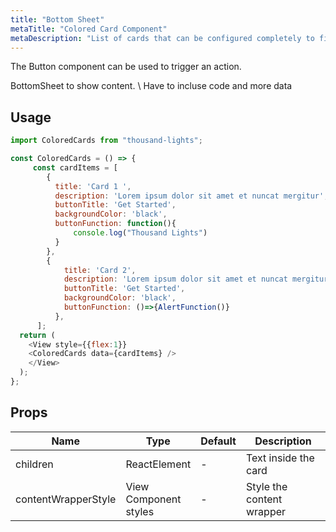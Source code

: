```yaml
---
title: "Bottom Sheet"
metaTitle: "Colored Card Component"
metaDescription: "List of cards that can be configured completely to fit your design"
---
```




The Button component can be used to trigger an action.

<Images src={ColoredCardsGifImg} />


BottomSheet to show content. \\ Have to incluse code and more data

## Usage

```javascript
import ColoredCards from "thousand-lights";

const ColoredCards = () => {
     const cardItems = [
        {
          title: 'Card 1 ',
          description: 'Lorem ipsum dolor sit amet et nuncat mergitur',
          buttonTitle: 'Get Started',
          backgroundColor: 'black',
          buttonFunction: function(){
              console.log("Thousand Lights")
          }
        },
        {
            title: 'Card 2',
            description: 'Lorem ipsum dolor sit amet et nuncat mergitur',
            buttonTitle: 'Get Started',
            backgroundColor: 'black',
            buttonFunction: ()=>{AlertFunction()}
          },
      ];
  return (
    <View style={{flex:1}}
    <ColoredCards data={cardItems} />
    </View>
  );
};

```

## Props

<table class="table table-bordered">
  <thead>
    <tr>
      <th>Name</th>
      <th>Type</th>
      <th>Default</th>
      <th width="50%">Description</th>
    </tr>
  </thead>
  <tbody>
    <tr>
      <td>children</td>
      <td>ReactElement</td>
      <td> - </td>
      <td>Text inside the card </td>
    </tr>
    <tr>
      <td>contentWrapperStyle</td>
      <td>View Component styles</td>
      <td> - </td>
      <td>Style the content wrapper</td>
    </tr>
  </tbody>
</table>
<br />

<!-- ## Live Editing example

```javascript react-live=true
<button className={"btn btn-default"}>Change my text</button>
``` -->
